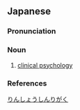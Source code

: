 {{also|臨床心理學|臨牀心理學|临床心理学}}
==Japanese==
{{wikipedia|lang=ja}}
{{ja-kanjitab|yomi=o|りん|しょう|しん|り|がく}}

===Pronunciation===
{{ja-pron|りんしょう しんりがく|acc=7|acc_ref=DJR|y=o}}

===Noun===
{{ja-noun|りんしょう しんりがく|hhira=りんしやうしんりがく}}

# [[clinical psychology]]

===References===
<references/>

[[Category:ja:Clinical psychology|りんしょうしんりがく]]